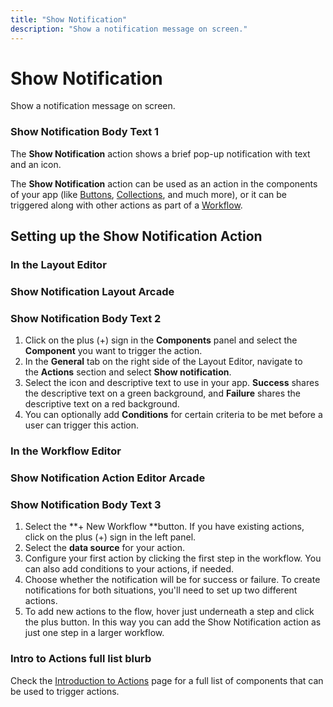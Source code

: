 ```yaml
---
title: "Show Notification"
description: "Show a notification message on screen."
---
```


# Show Notification

Show a notification message on screen.

### Show Notification Body Text 1

The **Show Notification** action shows a brief pop-up notification with text and an icon.

The **Show Notification** action can be used as an action in the components of your app (like [Buttons](/essentials/components/button), [Collections](/essentials/components/collection), and much more), or it can be triggered along with other actions as part of a [Workflow](/getting-started/introduction-to-workflows).

## **Setting up the Show Notification Action**

### In the Layout Editor



### Show Notification Layout Arcade

### Show Notification Body Text 2

1. Click on the plus (+) sign in the **Components** panel and select the **Component** you want to trigger the action.
2. In the **General** tab on the right side of the Layout Editor, navigate to the **Actions** section and select **Show notification**.
3. Select the icon and descriptive text to use in your app. **Success** shares the descriptive text on a green background, and **Failure** shares the descriptive text on a red background.
4. You can optionally add **Conditions** for certain criteria to be met before a user can trigger this action.

### In the Workflow Editor



### Show Notification Action Editor Arcade

### Show Notification Body Text 3

1. Select the **+ New Workflow **button. If you have existing actions, click on the plus (+) sign in the left panel.
2. Select the **data source** for your action.
3. Configure your first action by clicking the first step in the workflow. You can also add conditions to your actions, if needed.
4. Choose whether the notification will be for success or failure. To create notifications for both situations, you'll need to set up two different actions. 
5. To add new actions to the flow, hover just underneath a step and click the plus button. In this way you can add the Show Notification action as just one step in a larger workflow.



### Intro to Actions full list blurb

Check the [Introduction to Actions](/automation/actions) page for a full list of components that can be used to trigger actions.

